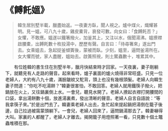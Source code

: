 # 《餺飥媼》

> 韓生居別墅半載，臘盡始返。一夜妻方臥，聞人視之。爐中煤火，熾耀甚明。見一媼，可八九十歲，雞皮橐背，衰發可數。向女曰：「食餺飥否？」女懼，不敢應。媼遂以鐵箸撥火，加釜其上，又注以水，俄聞湯沸。媼撩襟啟腰橐，出餺飥數十枚投湯中，歷歷有聲。自言曰：「待尋箸來」遂出門去。女乘媼去，急起捉釜傾簀後，蒙被而臥。少刻，媼至，逼問釜湯所在。女大懼而號，家人盡醒，媼始去。啟簀照視，則土鱉蟲數十，堆累其中。

&emsp;&emsp;有位姓韓的書生住在別墅半年，臘月快結束時才回家。一天夜裏，妻子剛躺下，就聽見有人走路的聲音。起來看時，爐子裏面的爐火燒得非常旺盛。只見一位老婦人，大約有八九十歲，滿臉皺紋又駝背，頭上也沒有幾根頭髮。老婦人向韓生妻子問道：“你吃不吃湯餅？”韓妻很害怕，不敢回答。老婦人就用鐵筷子撥火，把鍋放在火上，又往鍋裏倒上水。一會兒，聽見水開了。老婦人撩起衣襟打開腰間的口袋，拿出湯餅數十個，放進湯裏煮，發出清晰的聲音。老婦人自言自語說：“等我拿筷子來。”於是出門去了。韓妻乘老婦人出去，急忙起來提起鍋把湯倒在籠子後邊，自己拉過被窩蒙頭躺下。一會兒，老婦人回來了，逼問鍋湯那去了。韓妻嚇得大叫。家裏的人都醒了，老婦人才離去。揭開籠子用燈照著一看，只見數十個土鼈蟲堆積在那。
